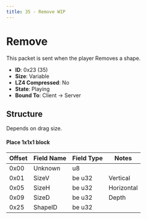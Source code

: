 ```yaml
---
title: 35 - Remove WIP
---
```


# Remove

This packet is sent when the player Removes a shape.

- **ID**: 0x23 (35)
- **Size**: Variable
- **LZ4 Compressed**: No
- **State**: Playing
- **Bound To**: Client -> Server

## Structure

Depends on drag size.

#### Place 1x1x1 block
| Offset | Field Name       | Field Type | Notes |
|--------|------------------|------------|-------|
| 0x00   | Unknown          | u8         | |
| 0x01   | SizeV            | be u32     | Vertical |
| 0x05   | SizeH            | be u32     | Horizontal |
| 0x09   | SizeD            | be u32     | Depth |
| 0x25   | ShapeID          | be u32     | |

[//]: # (Not fully documented, need drag size for blocks, pos, parts.)